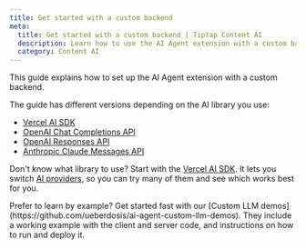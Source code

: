 ```yaml
---
title: Get started with a custom backend
meta:
  title: Get started with a custom backend | Tiptap Content AI
  description: Learn how to use the AI Agent extension with a custom backend.
  category: Content AI
---
```



This guide explains how to set up the AI Agent extension with a custom backend.

The guide has different versions depending on the AI library you use:

- [Vercel AI SDK](/content-ai/capabilities/agent/custom-llms/get-started/vercel-ai-sdk)
- [OpenAI Chat Completions API](/content-ai/capabilities/agent/custom-llms/get-started/openai-chat-completions)
- [OpenAI Responses API](/content-ai/capabilities/agent/custom-llms/get-started/openai-responses)
- [Anthropic Claude Messages API](/content-ai/capabilities/agent/custom-llms/get-started/anthropic-messages)

Don't know what library to use? Start with the [Vercel AI SDK](/content-ai/capabilities/agent/custom-llms/get-started/vercel-ai-sdk). It lets you switch [AI providers](https://ai-sdk.dev/providers/ai-sdk-providers), so you can try many of them and see which works best for you.

<Callout title="Custom LLM demos" variant="info">
  Prefer to learn by example? Get started fast with our [Custom LLM
  demos](https://github.com/ueberdosis/ai-agent-custom-llm-demos). They include a working example
  with the client and server code, and instructions on how to run and deploy it.
</Callout>
